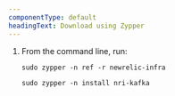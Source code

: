 ```yaml
---
componentType: default
headingText: Download using Zypper
---
```


1. From the command line, run:

   ```shell
   sudo zypper -n ref -r newrelic-infra
   ```

   ```shell
   sudo zypper -n install nri-kafka
   ```
